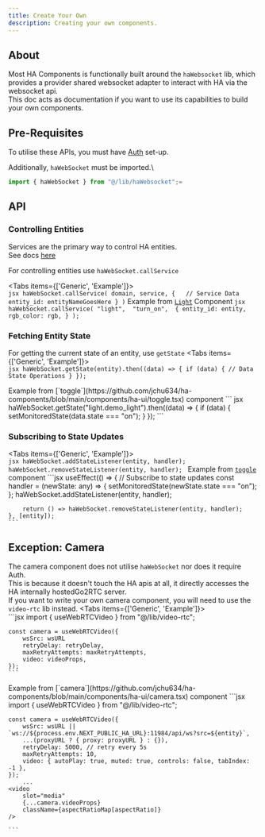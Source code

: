 ```yaml
---
title: Create Your Own
description: Creating your own components.
---
```


## About
Most HA Components is functionally built around the `haWebsocket` lib, which provides a provider shared websocket adapter to interact with HA via the websocket api.\
This doc acts as documentation if you want to use its capabilities to build your own components.

## Pre-Requisites
To utilise these APIs, you must have [Auth](/docs/auth/setup) set-up.

Additionally, `haWebSocket` must be imported.\
```jsx
import { haWebSocket } from "@/lib/haWebsocket";=
```

## API

### Controlling Entities
Services are the primary way to control HA entities.\
See docs [here](https://data.home-assistant.io/docs/services/)

For controlling entities use `haWebSocket.callService`

<Tabs items={['Generic', 'Example']}>
  <Tab value="Generic">    
    ``` jsx
    haWebSocket.callService(
        domain,
        service,
        {   // Service Data
            entity_id: entityNameGoesHere
        }
    )
    ```
  </Tab>
  <Tab value="Example">
    Example from [`Light`](https://github.com/jchu634/ha-components/blob/main/components/ha-ui/light.tsx) Component
    ``` jsx
    haWebSocket.callService(
        "light", 
        "turn_on", 
        {
            entity_id: entity,
            rgb_color: rgb,
        }
    );
    ```
  </Tab>
</Tabs>


### Fetching Entity State
For getting the current state of an entity, 
use `getState`
<Tabs items={['Generic', 'Example']}>
  <Tab value="Generic">    
    ``` jsx
    haWebSocket.getState(entity).then((data) => {
        if (data) {
            // Data State Operations
        }
    });
    ```

  </Tab>
  <Tab value="Example">
    Example from [`toggle`](https://github.com/jchu634/ha-components/blob/main/components/ha-ui/toggle.tsx) component
    ``` jsx
    haWebSocket.getState("light.demo_light").then((data) => {
        if (data) {
            setMonitoredState(data.state === "on");
        }
    });
    ```
  </Tab>
</Tabs>

### Subscribing to State Updates

<Tabs items={['Generic', 'Example']}>
  <Tab value="Generic">    
    ```jsx
    haWebSocket.addStateListener(entity, handler);
    haWebSocket.removeStateListener(entity, handler);
    ```
  </Tab>
  <Tab value="Example">
    Example from [`toggle`](https://github.com/jchu634/ha-components/blob/main/components/ha-ui/toggle.tsx) component
    ```jsx
    useEffect(() => {
        // Subscribe to state updates
        const handler = (newState: any) => {
            setMonitoredState(newState.state === "on");
        };
        haWebSocket.addStateListener(entity, handler);

        return () => haWebSocket.removeStateListener(entity, handler);
    }, [entity]);
    ```
  </Tab>
</Tabs>

## Exception: Camera
The camera component does not utilise `haWebSocket` nor does it require Auth.\
This is because it doesn't touch the HA apis at all, it directly accesses the HA internally hostedGo2RTC server.\
If you want to write your own camera component, you will need to use the `video-rtc` lib instead.
<Tabs items={['Generic', 'Example']}>
  <Tab value="Generic">    
    ```jsx
    import { useWebRTCVideo } from "@/lib/video-rtc";

    const camera = useWebRTCVideo({
        wsSrc: wsURL 
        retryDelay: retryDelay,
        maxRetryAttempts: maxRetryAttempts,
        video: videoProps,
    });
    ```
  </Tab>
  <Tab value="Example">
    Example from [`camera`](https://github.com/jchu634/ha-components/blob/main/components/ha-ui/camera.tsx) component
    ```jsx
    import { useWebRTCVideo } from "@/lib/video-rtc";

    const camera = useWebRTCVideo({
        wsSrc: wsURL || `ws://${process.env.NEXT_PUBLIC_HA_URL}:11984/api/ws?src=${entity}`,
        ...(proxyURL ? { proxy: proxyURL } : {}),
        retryDelay: 5000, // retry every 5s
        maxRetryAttempts: 10,
        video: { autoPlay: true, muted: true, controls: false, tabIndex: -1 },
    });
        ...
    <video
        slot="media"
        {...camera.videoProps}
        className={aspectRatioMap[aspectRatio]}
    />

    ```
  </Tab>
</Tabs>
